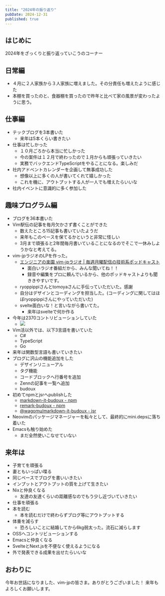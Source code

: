 ```yaml
---
title: "2024年の振り返り"
pubDate: 2024-12-31
published: true
---
```


## はじめに

2024年をざっくりと振り返っていこうのコーナー

## 日常編

- ４月に２人家族から３人家族に増えました。その分責任も増えたように感じた
- 本棚を買ったのと、食器棚を買ったので昨年と比べて家の風景が変わったように思う。

## 仕事編

- テックブログを3本書いた
	- 来年は5本くらい書きたい
- 仕事は忙しかった
	- １０月ごろから本当に忙しかった
	- 今の案件は１２月で終わったので１月からも頑張っていきたい
	- 実務でバックエンドTypeScriptをやることになる。楽しみだ
- 社内アドベントカレンダーを企画して無事成功した
	- 想像以上に多くの人が書いてくれて嬉しかった
	- これを機に、アウトプットする人が一人でも増えたらいいな
- 社内イベントに意識的に多く参加した

## 趣味プログラム編

- ブログを36本書いた
- Vim駅伝の記事を毎月欠かさず書くことができた
	- 数えたところ15記事も書いていたようだ
	- 来年もこのペースを保てるかというと非常に怪しい
	- 3月まで頑張ると2年間毎月書いていることになるのでそこで一休みしようかなと考えてる。
- vim-jpラジオのLPを作った。
	- [エンジニアの楽園 vim-jpラジオ \| 毎週月曜配信の技術系ポッドキャスト](https://vim-jp-radio.com/)
		- 面白いラジオ番組だから、みんな聞いてね！！
		- 録音や編集をプロに頼んでいるから、他のポッドキャストよりも聞ききやすいです。
	- ryoppippiさんとtomoyaさんに手伝っていただいた。感謝
	- 自分はデザインとコーディングを担当した。(コーディングに関してはほぼryoppippiさんにやっていただいた)
	- svelte面白いな！と言いながら書いてた。
		- 来年はsvelteで何か作る
- 今年は2370コントリビューションしていた
	- ![](/images/blog/2024-12-31/img1.png)
- Vim活以外では、以下3言語を書いていた
	- C#
	- TypeScript
	- Go
- 来年は関数型言語も書いていきたい
- ブログに沢山の機能追加をした
	- デザインリニューアル
	- タグ機能
	- コードブロックへ行番号を追加
	- Zennの記事を一覧へ追加
	- budoux
- 初めてnpmとjsrへpublishした
	- [markdown-it-budoux - npm](https://www.npmjs.com/package/markdown-it-budoux)
	- [remark-budoux - npm](https://www.npmjs.com/package/remark-budoux)
	- [@wagomu/markdown-it-budoux - jsr](https://jsr.io/@wagomu/markdown-it-budoux)
- Neovimのパッケージマネージャーを転々として、最終的にmini.depsに落ち着いた
- Emacsも触り始めた
	- まだ全然使いこなせていない


## 来年は

- 子育てを頑張る
- 妻ともいっぱい喋る
- 同じペースでブログを書いいきたい
- インプットとアウトプットの質を上げて生きたい
- Nixと仲良くなる
	- 友達の友達くらいの距離感なのでもう少し近づいていきたい
- 仕事を頑張る
- 本を読む
	- 本を読むだけで終わらずブログ等にアウトプットする
- 体重を減らす
	- 恐ろしいことに結婚してから6kg弱太った。流石に減らします
- OSSへコントリビューションする
- Emacsと仲良くなる
- SvelteとNext.jsを不便なく使えるようになる
- 外で発表できる成果を出せたらいいな


## おわりに

今年お世話になりました、vim-jpの皆さま。ありがとうございました！
来年もよろしくお願いします。
